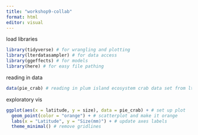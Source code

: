 ```yaml
---
title: "workshop9-collab"
format: html
editor: visual
---
```


load libraries

```r
library(tidyverse) # for wrangling and plotting
library(lterdatasampler) # for data access
library(ggeffects) # for models
library(here) # for easy file pathing
```




reading in data
```r
data(pie_crab) # reading in plum island ecosystem crab data set from lterdatasampler package
```

exploratory vis
```r
ggplot(aes(x = latitude, y = size), data = pie_crab) + # set up plot
  geom_point(color = "orange") + # scatterplot and make it orange
  labs(x = "Latitude", y = "Size(mm)") + # update axes labels
  theme_minimal() # remove gridlines
         
```

